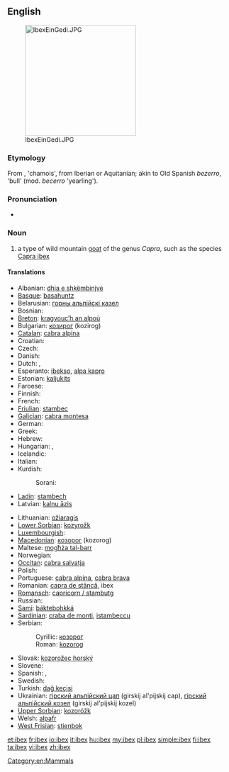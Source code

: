 ==English==
{{wikipedia}}
[[Image:IbexEinGedi.JPG|thumb|right|250px]]

===Etymology===
From {{etyl|la}} {{term|ibex|lang=la}}, 'chamois', from Iberian or Aquitanian; akin to Old Spanish ''bezerro'', 'bull' (mod. ''becerro'' 'yearling').

===Pronunciation===
* {{IPA|/ˈaɪbɛks/}}

===Noun===
{{en-noun|pl=ibex|pl2=ibexes|pl3=ibices}}

# a type of wild mountain [[goat]] of the genus ''Capra'', such as the species [[Capra ibex]]

====Translations====
{{trans-top|type of wild mountain goat}}
* Albanian: [[dhia e shkëmbinjve]]
* [[Basque]]: [[basahuntz]]
* Belarusian: [[горны альпійскі казел]]
* Bosnian: {{t-|bs|kozorog|m}}
* [[Breton]]: [[kragvouc’h an alpoù]]
* Bulgarian: [[козирог]] (kozirog)
* [[Catalan]]: [[cabra alpina]]
* Croatian: {{t-|hr|kozorog|m}}
* Czech: {{t-|cs|kozorožec}}
* Danish: {{t-|da|stenbuk}}
* Dutch: {{t+|nl|steenbok|m}}, {{t-|nl|ibex|m}}
* Esperanto: [[ibekso]], [[alpa kapro]]
* Estonian: [[kaljukits]]
* Faroese: {{t-|fo|steingeit}}
* Finnish: {{t-|fi|vuorikauris}}
* French: {{t+|fr|bouquetin|m}}
* [[Friulian]]: [[stambec]]
* [[Galician]]: [[cabra montesa]]
* German: {{t+|de|Steinbock|m}}
* Greek: {{t+|el|αίγαγρος|m|tr=aígagros}}
* Hebrew: {{t+|he|יעל|m|tr=ya'él}}
* Hungarian: {{t+|hu|kőszáli kecske}}, {{t+|hu|vadkecske}}
* Icelandic: {{t+|is|fjallageit|f}}
* Italian: {{t+|it|stambecco|m}}
* Kurdish:
*: Sorani: {{ku-Arab|[[بزنه‌کێوی]]}}
* [[Ladin]]: [[stambech]]
* Latvian: [[kalnu āzis]]
{{trans-mid}}
* Lithuanian: [[ožiaragis]]
* [[Lower Sorbian]]: [[kozyrožk]]
* [[Luxembourgish]]: {{t-|lb|Steebock|m}}
* [[Macedonian]]: [[козорог]] (kozorog)
* Maltese: [[mogħża tal-barr]]
* Norwegian: {{t-|no|steinbukk}}
* [[Occitan]]: [[cabra salvatja]]
* Polish: {{t-|pl|koziorożec}}
* Portuguese: [[cabra alpina]], [[cabra brava]]
* Romanian: [[capra de stâncă]], ibex
* [[Romansch]]: [[capricorn / stambutg]]
* Russian: {{t-|ru|горный альпийский козёл|m|tr=górnyj al'píjskij koz'ól}}
* [[Sami]]: [[báktebohkká]]
* [[Sardinian]]: [[craba de monti]], [[istambeccu]]
* Serbian:
*: Cyrillic: [[козорог]] {{m}}
*: Roman: [[kozorog]] {{m}}
* Slovak: [[kozorožec horský]]
* Slovene: {{t+|sl|kozorog|m}}
* Spanish: {{t+|es|íbice}}, {{t-|es|ibex|m}}
* Swedish: {{t-|sv|alpstenbock}}
* Turkish: [[dağ keçisi]]
* Ukrainian: [[гiрский альпiйский цап]] (girskij al'pijskij cap), [[гiрский альпiйский козел]] (girskij al'pijskij kozel)
* [[Upper Sorbian]]: [[kozoróžk]]
* Welsh: [[alpafr]]
* [[West Frisian]]: [[stienbok]]
{{trans-bottom}}

[[Category:en:Mammals]]

[[et:ibex]]
[[fr:ibex]]
[[io:ibex]]
[[it:ibex]]
[[hu:ibex]]
[[my:ibex]]
[[pl:ibex]]
[[simple:ibex]]
[[fi:ibex]]
[[ta:ibex]]
[[vi:ibex]]
[[zh:ibex]]